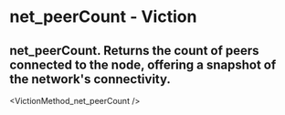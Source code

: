 # net_peerCount - Viction

## net_peerCount. Returns the count of peers connected to the node, offering a snapshot of the network's connectivity.


<VictionMethod_net_peerCount />
